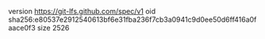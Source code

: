version https://git-lfs.github.com/spec/v1
oid sha256:e80537e2912540613bf6e31fba236f7cb3a0941c9d0ee50d6ff416a0faace0f3
size 2526
